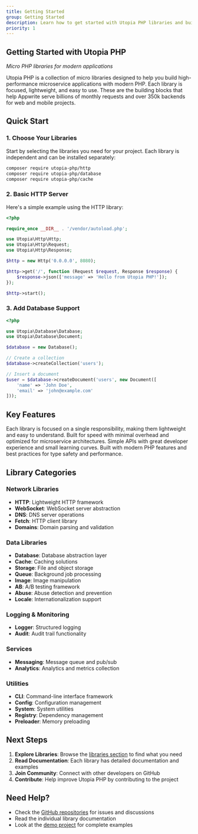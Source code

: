 ```yaml
---
title: Getting Started
group: Getting Started
description: Learn how to get started with Utopia PHP libraries and build your first microservice application.
priority: 1
---
```



## Getting Started with Utopia PHP

*Micro PHP libraries for modern applications*

Utopia PHP is a collection of micro libraries designed to help you build high-performance microservice applications with modern PHP. Each library is focused, lightweight, and easy to use. These are the building blocks that help Appwrite serve billions of monthly requests and over 350k backends for web and mobile projects.

## Quick Start

### 1. Choose Your Libraries

Start by selecting the libraries you need for your project. Each library is independent and can be installed separately:

```bash
composer require utopia-php/http
composer require utopia-php/database
composer require utopia-php/cache
```

### 2. Basic HTTP Server

Here's a simple example using the HTTP library:

```php
<?php

require_once __DIR__ . '/vendor/autoload.php';

use Utopia\Http\Http;
use Utopia\Http\Request;
use Utopia\Http\Response;

$http = new Http('0.0.0.0', 8080);

$http->get('/', function (Request $request, Response $response) {
    $response->json(['message' => 'Hello from Utopia PHP!']);
});

$http->start();
```

### 3. Add Database Support

```php
<?php

use Utopia\Database\Database;
use Utopia\Database\Document;

$database = new Database();

// Create a collection
$database->createCollection('users');

// Insert a document
$user = $database->createDocument('users', new Document([
    'name' => 'John Doe',
    'email' => 'john@example.com'
]));
```

## Key Features

<CardGrid>
	<Card title="Micro Libraries" icon="blocks" gradient="blue">
		Each library is focused on a single responsibility, making them lightweight and easy to understand.
	</Card>
	<Card title="High Performance" icon="sparkles" gradient="purple">
		Built for speed with minimal overhead and optimized for microservice architectures.
	</Card>
	<Card title="Easy to Use" icon="lightbulb" gradient="orange">
		Simple APIs with great developer experience and small learning curves.
	</Card>
	<Card title="Modern PHP" icon="brush" gradient="green">
		Built with modern PHP features and best practices for type safety and performance.
	</Card>
</CardGrid>

## Library Categories

### Network Libraries
- **HTTP**: Lightweight HTTP framework
- **WebSocket**: WebSocket server abstraction
- **DNS**: DNS server operations
- **Fetch**: HTTP client library
- **Domains**: Domain parsing and validation

### Data Libraries
- **Database**: Database abstraction layer
- **Cache**: Caching solutions
- **Storage**: File and object storage
- **Queue**: Background job processing
- **Image**: Image manipulation
- **AB**: A/B testing framework
- **Abuse**: Abuse detection and prevention
- **Locale**: Internationalization support

### Logging & Monitoring
- **Logger**: Structured logging
- **Audit**: Audit trail functionality

### Services
- **Messaging**: Message queue and pub/sub
- **Analytics**: Analytics and metrics collection

### Utilities
- **CLI**: Command-line interface framework
- **Config**: Configuration management
- **System**: System utilities
- **Registry**: Dependency management
- **Preloader**: Memory preloading

## Next Steps

1. **Explore Libraries**: Browse the [libraries section](/libraries) to find what you need
2. **Read Documentation**: Each library has detailed documentation and examples
3. **Join Community**: Connect with other developers on GitHub
4. **Contribute**: Help improve Utopia PHP by contributing to the project

## Need Help?

- Check the [GitHub repositories](https://github.com/orgs/utopia-php/repositories) for issues and discussions
- Read the individual library documentation
- Look at the [demo project](https://github.com/utopia-php/demo) for complete examples